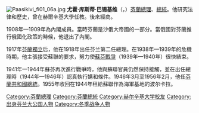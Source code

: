 [[File:Paasikivi_fi01_06a.jpg|thumb]]
'''尤霍·库斯蒂·巴锡基维'''（{{lang-fi|Juho Kusti Paasikivi}}，{{bd|1870年|11月27日|1956年|12月14日|catIdx=P}}）[[芬兰总理列表|芬蘭總理]]、[[芬兰总统|總統]]。他研究法律和歷史，曾在赫爾辛基大學任教。後來經商。

1908年—1909年為內閣成員。當時芬蘭是沙俄大帝國的一部分。當俄國對芬蘭推行俄國化政策的時候，他退出了內閣。

1917年[[芬兰独立宣言|芬蘭獨立]]后，他在1918年出任芬兰第二任總理。在1938年—1939年的危機時期，他主張接受蘇聯的要求，努力使[[蘇芬戰爭|蘇芬戰爭]]（1939年—1940年）很快結束。

1941年—1944年蘇芬再次進行戰爭時，他與蘇聯官員仍然保持接觸，並在出任總理時（1944年—1946年）認真執行媾和條件。1946年3月至1956年2月，他任[[芬兰总统|芬蘭共和國總統]]。1955年收回在1944年租給蘇聯作為海軍基地的波尔卡拉。

{{start box}}
{{s-before|[[佩尔·埃温德·斯温胡武德|佩尔·埃温德·斯温胡武德]]}}
{{s-title|[[芬兰总理列表|芬兰总理]]|1918}}
{{s-after|[[劳里·英格曼|劳里·英格曼]]}}
{{s-before|{{tsl|en|Urho Castrén|乌尔霍·卡斯特伦}}}}
{{s-title|[[芬兰总理列表|芬兰总理]]|1944-1946}}
{{s-after|[[毛诺·佩卡拉|毛诺·佩卡拉]]}}
{{s-before|[[卡尔·古斯塔夫·埃米尔·曼纳海姆|卡尔·古斯塔夫·埃米尔·曼纳海姆]]}}
{{s-title|[[芬兰总统列表|芬兰总统]]|1946-1956}}
{{s-after|[[乌尔霍·卡勒瓦·吉科宁|乌尔霍·卡勒瓦·吉科宁]]}}
{{end box}}

{{芬兰历届总统}}
{{Authority control}}

{{DEFAULTSORT:Paasikivi, Juho Kusti}}
[[Category:芬蘭總理|Category:芬蘭總理]]
[[Category:芬蘭總統|Category:芬蘭總統]]
[[Category:赫尔辛基大学校友|Category:赫尔辛基大学校友]]
[[Category:出身芬兰大公国人物|Category:出身芬兰大公国人物]]
[[Category:冬季战争人物|Category:冬季战争人物]]